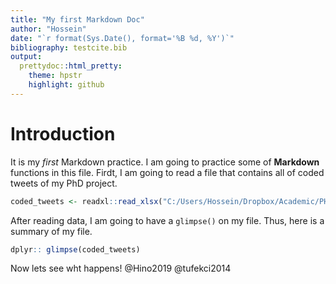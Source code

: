 ```yaml
---
title: "My first Markdown Doc"
author: "Hossein"
date: "`r format(Sys.Date(), format='%B %d, %Y')`"
bibliography: testcite.bib
output: 
  prettydoc::html_pretty:
    theme: hpstr
    highlight: github
---
```



# Introduction

It is my _first_ Markdown practice. I am going to practice some of __Markdown__ functions in this file. 
Firdt, I am going to read a file that contains all of coded tweets of my PhD project.
``` r
coded_tweets <- readxl::read_xlsx("C:/Users/Hossein/Dropbox/Academic/PHD/Dissertation/Data and Analyses/Coding/Coders/Final Round!/AllFinalTwettsCoded/final_codes.xlsx")
```
After reading data, I am going to have a `glimpse()` on my file. Thus, here is a summary of my file.
```r
dplyr:: glimpse(coded_tweets)
```
Now lets see wht happens!
@Hino2019  @tufekci2014 

